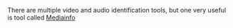 There are multiple video and audio identification tools, but one very useful is tool called [http://mediainfo.sourceforge.net/en Mediainfo]{{VSG}}